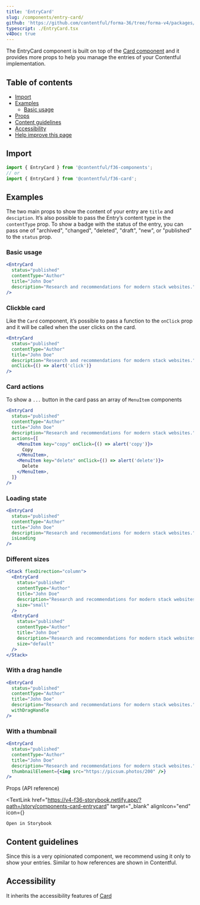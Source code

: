 ```yaml
---
title: 'EntryCard'
slug: /components/entry-card/
github: 'https://github.com/contentful/forma-36/tree/forma-v4/packages/components/card/src/entry-card'
typescript: ./EntryCard.tsx
v4Doc: true
---
```



The EntryCard component is built on top of the [Card component](/components/card) and it provides more props
to help you manage the entries of your Contentful implementation.

## Table of contents

- [Import](#import)
- [Examples](#examples)
  - [Basic usage](#basic-usage)
- [Props](#props-api-reference)
- [Content guidelines](#content-guidelines)
- [Accessibility](#accessibility)
- [Help improve this page](#help-improve-this-page)

## Import

```jsx static=true
import { EntryCard } from '@contentful/f36-components';
// or
import { EntryCard } from '@contentful/f36-card';
```

## Examples

The two main props to show the content of your entry are `title` and `desciption`.
It’s also possible to pass the Entry’s content type in the `contentType` prop.
To show a badge with the status of the entry,
you can pass one of "archived", "changed", "deleted", "draft", "new", or "published" to the `status` prop.

### Basic usage

```jsx
<EntryCard
  status="published"
  contentType="Author"
  title="John Doe"
  description="Research and recommendations for modern stack websites."
/>
```

### Clickble card

Like the `Card` component, it’s possible to pass a function to the `onClick` prop
and it will be called when the user clicks on the card.

```jsx
<EntryCard
  status="published"
  contentType="Author"
  title="John Doe"
  description="Research and recommendations for modern stack websites."
  onClick={() => alert('click')}
/>
```

### Card actions

To show a `...` button in the card pass an array of `MenuItem` components

```jsx
<EntryCard
  status="published"
  contentType="Author"
  title="John Doe"
  description="Research and recommendations for modern stack websites."
  actions={[
    <MenuItem key="copy" onClick={() => alert('copy')}>
      Copy
    </MenuItem>,
    <MenuItem key="delete" onClick={() => alert('delete')}>
      Delete
    </MenuItem>,
  ]}
/>
```

### Loading state

```jsx
<EntryCard
  status="published"
  contentType="Author"
  title="John Doe"
  description="Research and recommendations for modern stack websites."
  isLoading
/>
```

### Different sizes

```jsx
<Stack flexDirection="column">
  <EntryCard
    status="published"
    contentType="Author"
    title="John Doe"
    description="Research and recommendations for modern stack websites."
    size="small"
  />
  <EntryCard
    status="published"
    contentType="Author"
    title="John Doe"
    description="Research and recommendations for modern stack websites."
    size="default"
  />
</Stack>
```

### With a drag handle

```jsx
<EntryCard
  status="published"
  contentType="Author"
  title="John Doe"
  description="Research and recommendations for modern stack websites."
  withDragHandle
/>
```

### With a thumbnail

```jsx
<EntryCard
  status="published"
  contentType="Author"
  title="John Doe"
  description="Research and recommendations for modern stack websites."
  thumbnailElement={<img src="https://picsum.photos/200" />}
/>
```

<Stack justifyContent="space-between" marginTop="spacing2Xl" marginBottom="spacingL">
  <Heading id="props-api-reference" as="h2" marginTop="none" marginBottom="none">
    Props (API reference)
  </Heading>

  <TextLink
    href="https://v4-f36-storybook.netlify.app/?path=/story/components-card-entrycard"
    target="_blank"
    alignIcon="end"
    icon={<ExternalLinkIcon />}
  >
    Open in Storybook
  </TextLink>
</Stack>

<Props of="EntryCard" />

## Content guidelines

Since this is a very opinionated component, we recommend using it only to show your entries.
Similar to how references are shown in Contentful.

## Accessibility

It inherits the accessibility features of [Card](/components/card)
